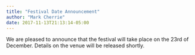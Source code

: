 ```yaml
---
title: "Festival Date Announcement"
author: "Mark Cherrie"
date: 2017-11-13T21:13:14-05:00
---
```


We are pleased to announce that the festival will take place on the 23rd of December. Details on the venue will be released shortly.